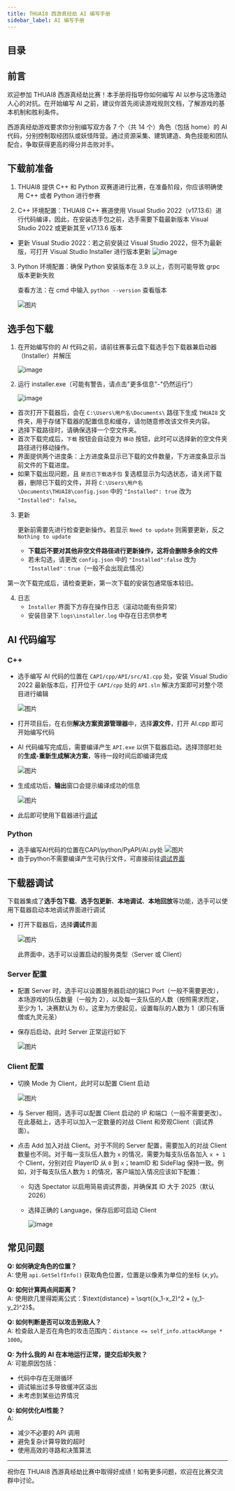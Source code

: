 ```yaml
---
title: THUAI8 西游真经劫 AI 编写手册
sidebar_label: AI 编写手册
---
```


## 目录


<TOCInline toc={toc} />

## 前言

欢迎参加 THUAI8 西游真经劫比赛！本手册将指导你如何编写 AI 以参与这场激动人心的对抗。在开始编写 AI 之前，建议你首先阅读游戏规则文档，了解游戏的基本机制和胜利条件。

西游真经劫游戏要求你分别编写双方各 7 个（共 14 个）角色（包括 home）的 AI 代码，分别控制取经团队或妖怪阵营。通过资源采集、建筑建造、角色技能和团队配合，争取获得更高的得分并击败对手。

## 下载前准备

1. THUAI8 提供 C++ 和 Python 双赛道进行比赛，在准备阶段，你应该明确使用 C++ 或者 Python 进行参赛

2. C++ 环境配置：THUAI8 C++ 赛道使用 Visual Studio 2022（v17.13.6）进行代码编译，因此，在安装选手包之前，选手需要下载最新版本 Visual Studio 2022 或更新其至 v17.13.6 版本

  - 更新 Visual Studio 2022：若之前安装过 Visual Studio 2022，但不为最新版，可打开 Visual Studio Installer 进行版本更新
    ![image](../../assets/THUAI8/intro/vs.png)

3. Python 环境配置：确保 Python 安装版本在 3.9 以上，否则可能导致 grpc 版本更新失败

   查看方法：在 cmd 中输入 `python --version` 查看版本

   ![图片](../../assets/THUAI8/intro/py.png)

## 选手包下载

1. 在开始编写你的 AI 代码之前，请前往赛事云盘下载选手包下载器兼启动器（Installer）并解压

   ![image](../../assets/THUAI8/intro/package.png)


2. 运行 installer.exe（可能有警告，请点击"更多信息"-"仍然运行"）

   ![image](../../assets/THUAI8/intro/installer.png)


  - 首次打开下载器后，会在 `C:\Users\用户名\Documents\` 路径下生成 `THUAI8` 文件夹，用于存储下载器的配置信息和缓存，请勿随意修改该文件夹内容。
  - 选择下载路径时，请确保选择一个空文件夹。
  - 首次下载完成后，`下载` 按钮会自动变为 `移动` 按钮，此时可以选择新的空文件夹路径进行移动操作。
  - 界面提供两个进度条：上方进度条显示已下载的文件数量，下方进度条显示当前文件的下载进度。
  - 如果下载出现问题，且 `是否已下载选手包` 复选框显示为勾选状态，请关闭下载器，删除已下载的文件，并将 `C:\Users\用户名\Documents\THUAI8\config.json` 中的 `"Installed": true` 改为 `"Installed": false`。
 
3. 更新

   更新前需要先进行检查更新操作。若显示 `Need to update` 则需要更新，反之 `Nothing to update`
   - **下载后不要对其他非空文件路径进行更新操作，这将会删除多余的文件**
   - 若未勾选，请更改 `config.json` 中的 `"Installed":false` 改为 `"Installed"：true`（一般不会出现此情况）

第一次下载完成后，请检查更新，第一次下载的安装包通常版本较旧。

4. 日志
   - `Installer` 界面下方存在操作日志（滚动功能有些异常）
   - 安装目录下 `logs\installer.log` 中存在日志供参考

## AI 代码编写

### C++

- 选手编写 AI 代码的位置在 `CAPI/cpp/API/src/AI.cpp` 处，安装 Visual Studio 2022 最新版本后，打开位于 `CAPI/cpp` 处的 `API.sln` 解决方案即可对整个项目进行编辑

  ![图片](../../assets/THUAI8/intro/api.png)

- 打开项目后，在右侧**解决方案资源管理器**中，选择**源文件**，打开 AI.cpp 即可开始编写代码

- AI 代码编写完成后，需要编译产生 `API.exe` 以供下载器启动。选择顶部栏处的**生成-重新生成解决方案**，等待一段时间后即编译完成

  ![图片](../../assets/THUAI8/intro/Cppbuild.png)

- 生成成功后，**输出**窗口会提示编译成功的信息

  ![图片](../../assets/THUAI8/intro/Success.png)

- 此后即可使用下载器进行[调试](#下载器调试)

### Python
- 选手编写AI代码的位置在CAPI/python/PyAPI/AI.py处
![图片](../../assets/THUAI8/intro/apipy.png)
- 由于python不需要编译产生可执行文件，可直接前往[调试界面](#下载器调试)

## 下载器调试

下载器集成了**选手包下载**、**选手包更新**、**本地调试**、**本地回放**等功能，选手可以使用下载器启动本地调试界面进行调试

- 打开下载器后，选择**调试**界面

  ![图片](../../assets/THUAI8/intro/Debug.png)

  此界面中，选手可以设置启动的服务类型（Server 或 Client）

### Server 配置

- 配置 Server 时，选手可以设置服务器启动的端口 Port（一般不需要更改），本场游戏的队伍数量（一般为 2），以及每一支队伍的人数（按照需求而定，至少为 1，决赛默认为 6）。这里为方便起见，设置每队的人数为 1（即只有唐僧或九灵元圣）

- 保存后启动，此时 Server 正常运行如下

  ![图片](../../assets/THUAI8/intro/Server.png)

### Client 配置
- 切换 Mode 为 Client，此时可以配置 Client 启动

  ![图片](../../assets/THUAI8/intro/Clientdebug.png)

- 与 Server 相同，选手可以配置 Client 启动的 IP 和端口（一般不需要更改）。在此基础上，选手可以加入一定数量的对战 Client 和旁观Client（调试界面）。

- 点击 Add 加入对战 Client。对于不同的 Server 配置，需要加入的对战 Client 数量也不同。对于每一支队伍人数为 `x` 的情况，需要为每支队伍各加入 `x + 1` 个 Client，分别对应 PlayerID 从 `0` 到 `x`；teamID 和 SideFlag 保持一致。例如，对于每支队伍人数为 `1` 的情况，客户端加入情况应该如下配置：

  - 勾选 Spectator 以启用简易调试界面，并确保其 ID 大于 2025（默认 2026）

  - 选择正确的 Language，保存后即可启动 Client

    ![image](../../assets/THUAI8/intro/Avalonia.png)

## 常见问题

**Q: 如何确定角色的位置？**  
A: 使用 `api.GetSelfInfo()` 获取角色位置，位置是以像素为单位的坐标 $(x, y)$。

**Q: 如何计算两点间距离？**  
A: 使用欧几里得距离公式：$\text{distance} = \sqrt{(x_1-x_2)^2 + (y_1-y_2)^2}$。

**Q: 如何判断是否可以攻击到敌人？**  
A: 检查敌人是否在角色的攻击范围内：`distance <= self_info.attackRange * 1000`。

**Q: 为什么我的 AI 在本地运行正常，提交后却失败？**  
A: 可能原因包括：
- 代码中存在无限循环
- 调试输出过多导致缓冲区溢出
- 未考虑到某些边界情况

**Q: 如何优化AI性能？**  
A:
- 减少不必要的 API 调用
- 避免复杂计算导致的超时
- 使用高效的寻路和决策算法

---

祝你在 THUAI8 西游真经劫比赛中取得好成绩！如有更多问题，欢迎在比赛交流群中讨论。
